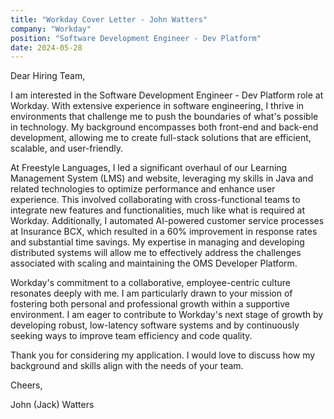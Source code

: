 ```yaml
---
title: "Workday Cover Letter - John Watters"
company: "Workday"
position: "Software Development Engineer - Dev Platform"
date: 2024-05-28
---
```


Dear Hiring Team,

I am interested in the Software Development Engineer - Dev Platform role at Workday. With extensive experience in software engineering, I thrive in environments that challenge me to push the boundaries of what's possible in technology. My background encompasses both front-end and back-end development, allowing me to create full-stack solutions that are efficient, scalable, and user-friendly.

At Freestyle Languages, I led a significant overhaul of our Learning Management System (LMS) and website, leveraging my skills in Java and related technologies to optimize performance and enhance user experience. This involved collaborating with cross-functional teams to integrate new features and functionalities, much like what is required at Workday. Additionally, I automated AI-powered customer service processes at Insurance BCX, which resulted in a 60% improvement in response rates and substantial time savings. My expertise in managing and developing distributed systems will allow me to effectively address the challenges associated with scaling and maintaining the OMS Developer Platform.

Workday's commitment to a collaborative, employee-centric culture resonates deeply with me. I am particularly drawn to your mission of fostering both personal and professional growth within a supportive environment. I am eager to contribute to Workday's next stage of growth by developing robust, low-latency software systems and by continuously seeking ways to improve team efficiency and code quality.

Thank you for considering my application. I would love to discuss how my background and skills align with the needs of your team.

Cheers,

John (Jack) Watters